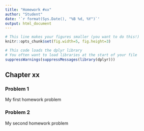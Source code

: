 ```yaml
---
title: "Homework #xx"
author: "Student"
date: '`r format(Sys.Date(), "%B %d, %Y")`'
output: html_document
---
```


```r
# This line makes your figures smaller (you want to do this!)
knitr::opts_chunk$set(fig.width=5, fig.height=3)

# This code loads the dplyr library
# You often want to load libraries at the start of your file
suppressWarnings(suppressMessages(library(dplyr)))
```

## Chapter xx

### Problem 1
My first homework problem

### Problem 2
My second homework problem

